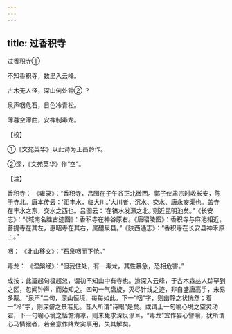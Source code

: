 ```yaml
---
---
---
```

title: 过香积寺
---



过香积寺①


不知香积寺，数里入云峰。

古木无人径，深山何处钟② ？

泉声咽危石，日色冷青松。

薄暮空潭曲，安禅制毒龙。

【校】

①《文苑英华》以此诗为王昌龄作。

②深，《文苑英华》作“空”。

【注】

香积寺： 《雍录》：“香积寺，吕图在子午谷正北微西。郭子仪肃宗时收长安，陈于寺北。唐本传云：‘距丰水，临大川。’大川者，沉水、交水、唐永安渠也。盖寺在丰水之东，交水之西也。吕图云：‘在镐水发源之北。’则近昆明池矣。”《长安志》：“《城南名胜古迹图》：香积寺在神谷原右。《唐昭陵图》：香积寺与麻池相近，菩提寺在其左，惠昭寺在其右，属醴泉县。”《陕西通志》：“香积寺在长安县神禾原上。”

咽： 《北山移文》：“石泉咽而下怆。”

毒龙： 《涅槃经》：“但我住处，有一毒龙，其性暴急，恐相危害。”

成按：此篇起句极超忽，谓初不知山中有寺也。迨深入云峰，于古木森丛人踪罕到之区，忽闻钟声，而始知之。四句一气盘旋，灭尽针线之迹，非自盛唐高手，未易多觏。“泉声”二句，深山恒境，每每如此。下一“咽”字，则幽静之状恍然；着一“冷”字，则深僻之景若见。昔人所谓“诗眼”是矣。或谓上一句喻心境之空灵动宕，下一句喻心境之恬憺清凉，则未免求深反谬耳。“毒龙”宜作妄心譬喻，犹所谓心马情猴者，若会意作降龙实事用，失其解矣。